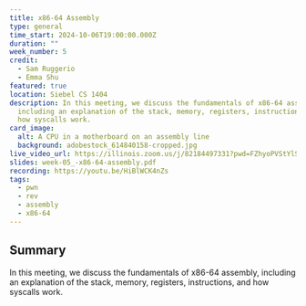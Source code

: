 ```yaml
---
title: x86-64 Assembly
type: general
time_start: 2024-10-06T19:00:00.000Z
duration: ""
week_number: 5
credit:
  - Sam Ruggerio
  - Emma Shu
featured: true
location: Siebel CS 1404
description: In this meeting, we discuss the fundamentals of x86-64 assembly,
  including an explanation of the stack, memory, registers, instructions, and
  how syscalls work.
card_image:
  alt: A CPU in a motherboard on an assembly line
  background: adobestock_614840158-cropped.jpg
live_video_url: https://illinois.zoom.us/j/82184497331?pwd=FZhyoPVStYlS6zsruyzqJUN0W2s19d.1
slides: week-05_-x86-64-assembly.pdf
recording: https://youtu.be/HiBlWCK4nZs
tags:
  - pwn
  - rev
  - assembly
  - x86-64
---
```

## Summary

In this meeting, we discuss the fundamentals of x86-64 assembly, including an explanation of the stack, memory, registers, instructions, and how syscalls work.